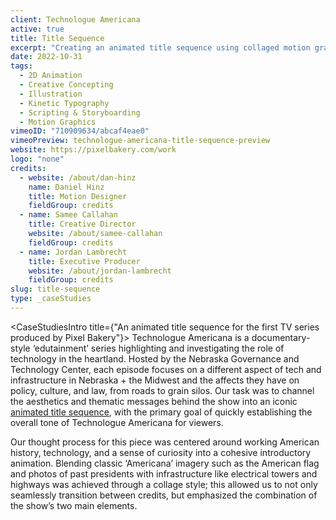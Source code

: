 ```yaml
---
client: Technologue Americana
active: true
title: Title Sequence
excerpt: "Creating an animated title sequence using collaged motion graphics for the first TV series produced by Pixel Bakery."
date: 2022-10-31
tags:
  - 2D Animation
  - Creative Concepting
  - Illustration
  - Kinetic Typography
  - Scripting & Storyboarding
  - Motion Graphics
vimeoID: "710909634/abcaf4eae0"
vimeoPreview: technologue-americana-title-sequence-preview
website: https://pixelbakery.com/work
logo: "none"
credits:
  - website: /about/dan-hinz
    name: Daniel Hinz
    title: Motion Designer
    fieldGroup: credits
  - name: Samee Callahan
    title: Creative Director
    website: /about/samee-callahan
    fieldGroup: credits
  - name: Jordan Lambrecht
    title: Executive Producer
    website: /about/jordan-lambrecht
    fieldGroup: credits
slug: title-sequence
type: _caseStudies
---
```


<CaseStudiesIntro title={"An animated title sequence for the first TV series produced by Pixel Bakery"}>
Technologue Americana is a documentary-style ‘edutainment’ series highlighting and investigating the role of technology in the heartland. Hosted by the Nebraska Governance and Technology Center, each episode focuses on a different aspect of tech and infrastructure in Nebraska + the Midwest and the affects they have on policy, culture, and law, from roads to grain silos. Our task was to channel the aesthetics and thematic messages behind the show into an iconic [animated title sequence](/services/animation), with the primary goal of quickly establishing the overall tone of Technologue Americana for viewers.

Our thought process for this piece was centered around working American history, technology, and a sense of curiosity into a cohesive introductory animation. Blending classic ‘Americana’ imagery such as the American flag and photos of past presidents with infrastructure like electrical towers and highways was achieved through a collage style; this allowed us to not only seamlessly transition between credits, but emphasized the combination of the show’s two main elements.


</CaseStudiesIntro>